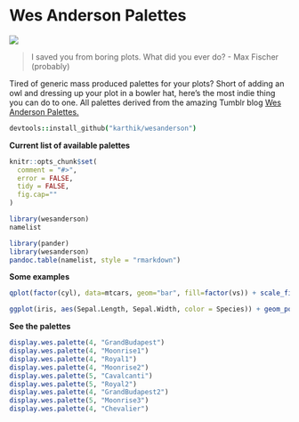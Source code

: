 
# Wes Anderson Palettes

![](rushmore.jpg)

> I saved you from boring plots. What did you ever do? - Max Fischer (probably)

Tired of generic mass produced palettes for your plots? Short of adding an owl and dressing up your plot in a bowler hat, here's the most indie thing you can do to one. All palettes derived from the amazing Tumblr blog [Wes Anderson Palettes.](http://wesandersonpalettes.tumblr.com/)

```coffee
devtools::install_github("karthik/wesanderson")
```


__Current list of available palettes__

```r
knitr::opts_chunk$set(
  comment = "#>",
  error = FALSE,
  tidy = FALSE,
  fig.cap=""
)
```


```r
library(wesanderson)
namelist
```

```r
library(pander)
library(wesanderson)
pandoc.table(namelist, style = "rmarkdown")
```

__Some examples__

```r
qplot(factor(cyl), data=mtcars, geom="bar", fill=factor(vs)) + scale_fill_manual(values = wes.palette(2, "Royal1"))
```

```r
ggplot(iris, aes(Sepal.Length, Sepal.Width, color = Species)) + geom_point(size = 3) + scale_color_manual(values = wes.palette(3, "GrandBudapest")) + theme_gray()
```


__See the palettes__

```r
display.wes.palette(4, "GrandBudapest")
display.wes.palette(4, "Moonrise1")
display.wes.palette(4, "Royal1")
display.wes.palette(4, "Moonrise2")
display.wes.palette(5, "Cavalcanti")
display.wes.palette(5, "Royal2")
display.wes.palette(4, "GrandBudapest2")
display.wes.palette(5, "Moonrise3")
display.wes.palette(4, "Chevalier")

```